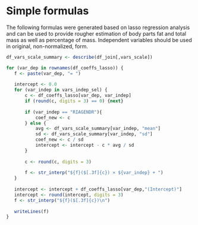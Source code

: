 # Simple formulas
The following formulas were generated based on lasso regression analysis and can be used to provide rougher estimation of body parts fat and total mass as well as percentage of mass. Independent variables should be used in original, non-normalized, form.

```r
df_vars_scale_summary <- describe(df_join[,vars_scale])

for (var_dep in rownames(df_coeffs_lasso)) {
   f <- paste(var_dep, "= ")
   
   intercept <- 0.0
   for (var_indep in vars_indep_sel) {
       c <- df_coeffs_lasso[var_dep, var_indep]
       if (round(c, digits = 3) == 0) {next}
       
       if (var_indep == "RIAGENDR"){
           coef_new <- c
       } else {
           avg <- df_vars_scale_summary[var_indep, "mean"] 
           sd <- df_vars_scale_summary[var_indep, "sd"]
           coef_new <- c / sd
           intercept <- intercept - c * avg / sd
       }
       
       c <- round(c, digits = 3)
       
       f <- str_interp("${f}($[.3f]{c}) × ${var_indep} + ")
   }
   
   intercept <- intercept + df_coeffs_lasso[var_dep,"(Intercept)"]
   intercept <- round(intercept, digits = 3)
   f <- str_interp("${f}($[.3f]{c})\n")
   
   writeLines(f)
}
```